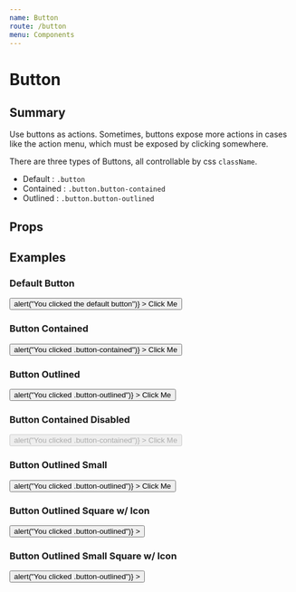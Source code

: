 ```yaml
---
name: Button
route: /button
menu: Components
---
```





# Button
## Summary
Use buttons as actions. Sometimes, buttons expose more actions in cases like the action menu, which must be exposed by clicking somewhere.

 There are three types of Buttons, all controllable by css `className`.

- Default : `.button`
- Contained : `.button.button-contained`
- Outlined : `.button.button-outlined`

## Props
<Props of={Button} />

## Examples
### Default Button
<Playground>
  <Button
    className="button"
    onClick={() => alert("You clicked the default button")}
  >
    Click Me
  </Button>
</Playground>

### Button Contained
<Playground>
  <Button
    className="button button-contained"
    onClick={() => alert("You clicked .button-contained")}
  >
    Click Me
  </Button>
</Playground>

### Button Outlined
<Playground>
  <Button
    className="button button-outlined"
    onClick={() => alert("You clicked .button-outlined")}
  >
    Click Me
  </Button>
</Playground>

### Button Contained Disabled
<Playground>
  <Button
    Disabled
    className="button button-contained"
    onClick={() => alert("You clicked .button-contained")}
  >
    Click Me
  </Button>
</Playground>

### Button Outlined Small
<Playground>
  <Button
    className="button button-outlined button-sm"
    onClick={() => alert("You clicked .button-outlined")}
  >
    Click Me
  </Button>
</Playground>


### Button Outlined Square w/ Icon
<Playground>
  <Button
    className="button button-outlined button-square"
    onClick={() => alert("You clicked .button-outlined")}
  >
    <MoreHorizontal />
  </Button>
</Playground>

### Button Outlined Small Square w/ Icon
<Playground>
  <Button
    className="button button-outlined button-sm button-square"
    onClick={() => alert("You clicked .button-outlined")}
  >
    <MoreHorizontal />
  </Button>
</Playground>
